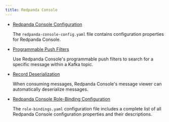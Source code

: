 ```yaml
---
title: Redpanda Console
---
```


<head>
    <meta name="title" content="Redpanda Console | Redpanda Docs"/>
    <meta name="description" content="Redpanda Console"/>
    <link rel="canonical" href="https://docs.redpanda.com/docs/reference/console/" />
</head>

- [Redpanda Console Configuration](../console/config)

   The `redpanda-console-config.yaml` file contains configuration properties for Redpanda Console.

- [Programmable Push Filters](../console/programmable-push-filters)

   Use Redpanda Console's programmable push filters to search for a specific message within a Kafka topic. 

- [Record Deserialization](../console/record-deserialization)

   When consuming messages, Redpanda Console's message viewer can automatically deserialize messages.

- [Redpanda Console Role-Binding Configuration](../console/role-bindings)

   The `role-bindings.yaml` configuration file includes a complete list of all Redpanda Console configuration properties and their descriptions.
